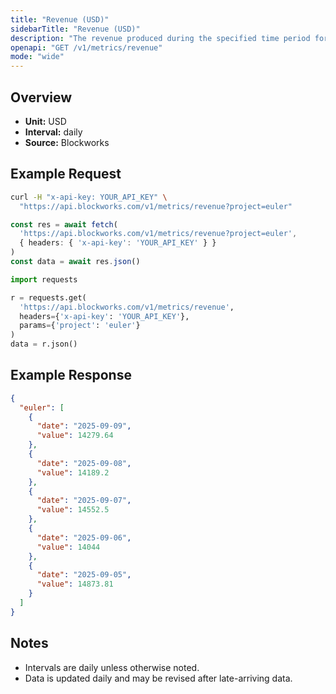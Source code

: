```yaml
---
title: "Revenue (USD)"
sidebarTitle: "Revenue (USD)"
description: "The revenue produced during the specified time period for given project."
openapi: "GET /v1/metrics/revenue"
mode: "wide"
---
```


## Overview

- **Unit:** USD
- **Interval:** daily
- **Source:** Blockworks

## Example Request

<CodeGroup>

```bash cURL
curl -H "x-api-key: YOUR_API_KEY" \
  "https://api.blockworks.com/v1/metrics/revenue?project=euler"
```

```typescript TypeScript
const res = await fetch(
  'https://api.blockworks.com/v1/metrics/revenue?project=euler',
  { headers: { 'x-api-key': 'YOUR_API_KEY' } }
)
const data = await res.json()
```

```python Python
import requests

r = requests.get(
  'https://api.blockworks.com/v1/metrics/revenue',
  headers={'x-api-key': 'YOUR_API_KEY'},
  params={'project': 'euler'}
)
data = r.json()
```

</CodeGroup>

## Example Response

```json
{
  "euler": [
    {
      "date": "2025-09-09",
      "value": 14279.64
    },
    {
      "date": "2025-09-08",
      "value": 14189.2
    },
    {
      "date": "2025-09-07",
      "value": 14552.5
    },
    {
      "date": "2025-09-06",
      "value": 14044
    },
    {
      "date": "2025-09-05",
      "value": 14873.81
    }
  ]
}
```

## Notes
- Intervals are daily unless otherwise noted.
- Data is updated daily and may be revised after late-arriving data.